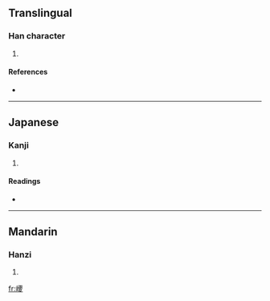 ==Translingual==

===Han character===
{{Han char|rn=46|rad=山|as=19|sn=22|four=|canj=山一金水 (UMCE)}}

# {{defn|Han|sort=山19}}

====References====
* {{Han ref|kx=0322.340|dkj=08636|dj=0623.060|hdz=10808.030|uh=5DCE|ud=24014}}

----

==Japanese==

===Kanji===
{{ja-kanji|grade=|rs=山19}}

# {{defn|Japanese}}

====Readings====
* {{ja-readings|on=[[どう]] (dō)|kun=}}

----

==Mandarin==

===Hanzi===
{{cmn-hanzi|pin=[[kūn]] ([[kun1]]), [[náo]] ([[nao2]])|wg=k'un<sup>1</sup>, nao<sup>2</sup>}}

# {{defn|Mandarin}}

[[fr:巎]]